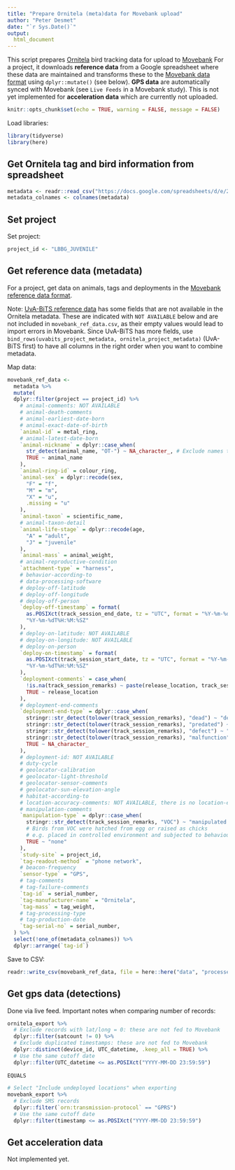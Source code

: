 ```yaml
---
title: "Prepare Ornitela (meta)data for Movebank upload"
author: "Peter Desmet"
date: "`r Sys.Date()`"
output:
  html_document
---
```


This script prepares [Ornitela](https://www.ornitela.com/) bird tracking data for upload to [Movebank](https://www.movebank.org/) For a project, it downloads **reference data** from a Google spreadsheet where these data are maintained and transforms these to the [Movebank data format](https://www.movebank.org/node/2381) using `dplyr::mutate()` (see below). **GPS data** are automatically synced with Movebank (see `Live Feeds` in a Movebank study). This is not yet implemented for **acceleration data** which are currently not uploaded.

```r
knitr::opts_chunk$set(echo = TRUE, warning = FALSE, message = FALSE)
```

Load libraries:

```r
library(tidyverse)
library(here)
```

## Get Ornitela tag and bird information from spreadsheet

```r
metadata <- readr::read_csv("https://docs.google.com/spreadsheets/d/e/2PACX-1vSU838D5jOOcPSyL21iheYdC1hEwYaR88x9qhJNLOZtmaTuK6hv23Vpz-o1b5erXur4Vw2g9Z2mQchh/pub?gid=0&single=true&output=csv")
metadata_colnames <- colnames(metadata)
```

## Set project

Set project:

```r
project_id <- "LBBG_JUVENILE"
```

## Get reference data (metadata)

For a project, get data on animals, tags and deployments in the [Movebank reference data format](https://www.movebank.org/node/27).

Note: [UvA-BiTS reference data](../sql/movebank_ref.sql) has some fields that are not available in the Ornitela metadata. These are indicated with `NOT AVAILABLE` below and are not included in `movebank_ref_data.csv`, as their empty values would lead to import errors in Movebank. Since UvA-BiTS has more fields, use `bind_rows(uvabits_project_metadata, ornitela_project_metadata)` (UvA-BiTS first) to have all columns in the right order when you want to combine metadata.

Map data:

```r
movebank_ref_data <-
  metadata %>%
  mutate(
  dplyr::filter(project == project_id) %>%
    # animal-comments: NOT AVAILABLE
    # animal-death-comments
    # animal-earliest-date-born
    # animal-exact-date-of-birth
    `animal-id` = metal_ring,
    # animal-latest-date-born
    `animal-nickname` = dplyr::case_when(
      str_detect(animal_name, "OT-") ~ NA_character_, # Exclude names that are the default tag name
      TRUE ~ animal_name
    ),
    `animal-ring-id` = colour_ring,
    `animal-sex` = dplyr::recode(sex,
      "F" = "f",
      "M" = "m",
      "X" = "u",
      .missing = "u"
    ),
    `animal-taxon` = scientific_name,
    # animal-taxon-detail
    `animal-life-stage` = dplyr::recode(age,
      "A" = "adult",
      "J" = "juvenile"
    ),
    `animal-mass` = animal_weight,
    # animal-reproductive-condition
    `attachment-type` = "harness",
    # behavior-according-to
    # data-processing-software
    # deploy-off-latitude
    # deploy-off-longitude
    # deploy-off-person
    `deploy-off-timestamp` = format(
      as.POSIXct(track_session_end_date, tz = "UTC", format = "%Y-%m-%d %H:%M:%S"),
      "%Y-%m-%dT%H:%M:%SZ"
    ),
    # deploy-on-latitude: NOT AVAILABLE
    # deploy-on-longitude: NOT AVAILABLE
    # deploy-on-person
    `deploy-on-timestamp` = format(
      as.POSIXct(track_session_start_date, tz = "UTC", format = "%Y-%m-%d %H:%M:%S"),
      "%Y-%m-%dT%H:%M:%SZ"
    ),
    `deployment-comments` = case_when(
      !is.na(track_session_remarks) ~ paste(release_location, track_session_remarks, sep = " | "),
      TRUE ~ release_location
    ),
    # deployment-end-comments
    `deployment-end-type` = dplyr::case_when(
      stringr::str_detect(tolower(track_session_remarks), "dead") ~ "dead",
      stringr::str_detect(tolower(track_session_remarks), "predated") ~ "dead",
      stringr::str_detect(tolower(track_session_remarks), "defect") ~ "equipment failure",
      stringr::str_detect(tolower(track_session_remarks), "malfunction") ~ "equipment failure",
      TRUE ~ NA_character_
    ),
    # deployment-id: NOT AVAILABLE
    # duty-cycle
    # geolocator-calibration
    # geolocator-light-threshold
    # geolocator-sensor-comments
    # geolocator-sun-elevation-angle
    # habitat-according-to
    # location-accuracy-comments: NOT AVAILABLE, there is no location-error-numerical/vertical-error-numerical in the gps data
    # manipulation-comments
    `manipulation-type` = dplyr::case_when(
      stringr::str_detect(track_session_remarks, "VOC") ~ "manipulated other",
      # Birds from VOC were hatched from egg or raised as chicks
      # e.g. placed in controlled environment and subjected to behavioural studies
      TRUE ~ "none"
    ),
    `study-site` = project_id,
    `tag-readout-method` = "phone network",
    # beacon-frequency
    `sensor-type` = "GPS",
    # tag-comments
    # tag-failure-comments
    `tag-id` = serial_number,
    `tag-manufacturer-name` = "Ornitela",
    `tag-mass` = tag_weight,
    # tag-processing-type
    # tag-production-date
    `tag-serial-no` = serial_number,
  ) %>%
  select(!one_of(metadata_colnames)) %>%
  dplyr::arrange(`tag-id`)
```

Save to CSV:

```r
readr::write_csv(movebank_ref_data, file = here::here("data", "processed", project_id, "movebank_ref_data.csv"), na = "")
```

## Get gps data (detections)

Done via live feed. Important notes when comparing number of records:

```R
ornitela_export %>%
  # Exclude records with lat/long = 0: these are not fed to Movebank
  dplyr::filter(satcount != 0) %>%
  # Exclude duplicated timestamps: these are not fed to Movebank
  dplyr::distinct(device_id, UTC_datetime, .keep_all = TRUE) %>%
  # Use the same cutoff date
  dplyr::filter(UTC_datetime <= as.POSIXct("YYYY-MM-DD 23:59:59")
  
EQUALS

# Select "Include undeployed locations" when exporting
movebank_export %>%
  # Exclude SMS records
  dplyr::filter(`orn:transmission-protocol` == "GPRS")
  # Use the same cutoff date
  dplyr::filter(timestamp <= as.POSIXct("YYYY-MM-DD 23:59:59")
```

## Get acceleration data

Not implemented yet.
